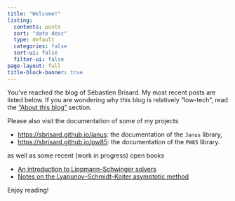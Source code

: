 ```yaml
---
title: "Welcome!"
listing:
  contents: posts
  sort: "date desc"
  type: default
  categories: false
  sort-ui: false
  filter-ui: false
page-layout: full
title-block-banner: true
---
```


You’ve reached the blog of Sébastien Brisard. My most recent posts are listed
below. If you are wondering why this blog is relatively “low-tech”, read the
[“About this blog” ]({filename}/pages/about.md) section.

Please also visit the documentation of some of my projects

- <https://sbrisard.github.io/janus>: the documentation of the `Janus` library,
- <https://sbrisard.github.io/pw85>: the documentation of the `PW85` library.

as well as some recent (work in progress) open books

- [An introduction to Lippmann–Schwinger solvers](https://github.com/sbrisard/LS-intro)
- [Notes on the Lyapunov–Schmidt–Koiter asymptotic method](https://sbrisard.github.io/LSK)

Enjoy reading!
